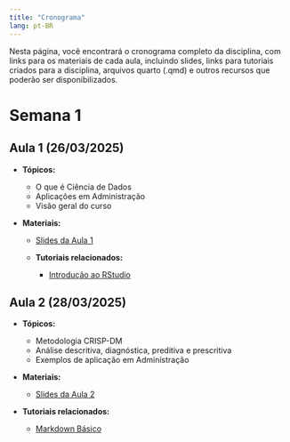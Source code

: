 ```yaml
---
title: "Cronograma"
lang: pt-BR
---
```


Nesta página, você encontrará o cronograma completo da disciplina, com
links para os materiais de cada aula, incluindo slides, links para 
tutoriais criados para a disciplina, arquivos quarto (.qmd) e outros 
recursos que poderão ser disponibilizados.


# Semana 1

## Aula 1 (26/03/2025) 

- **Tópicos:**

  - O que é Ciência de Dados
  - Aplicações em Administração
  - Visão geral do curso

- **Materiais:**

  - [Slides da Aula 1](/slides/slides_aula01.html)
  
  - **Tutoriais relacionados:**
  
    - [Introdução ao RStudio](https://washingtonsilva.github.io/tutorials/rstudio/){target="_blank"}


## Aula 2 (28/03/2025) 

- **Tópicos:**

  - Metodologia CRISP-DM
  - Análise descritiva, diagnóstica, preditiva e prescritiva
  - Exemplos de aplicação em Administração

- **Materiais:**

  - [Slides da Aula 2](/slides/aula2.html)
  
- **Tutoriais relacionados:**
  
  - [Markdown Básico](/tutoriais/markdown-intro.html)

